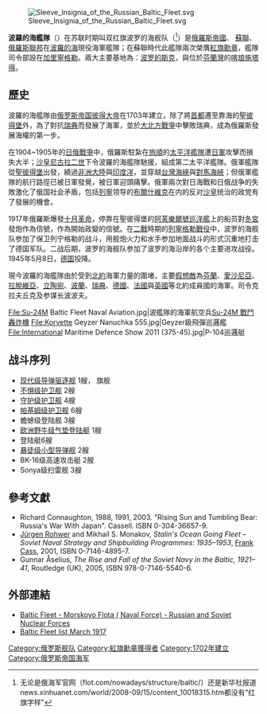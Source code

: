 {{noteTA
|1=zh-cn:喀琅施塔得;zh-hk:克隆施塔特;zh-tw:克隆斯塔特
|2=zh-hans:战列舰;zh-hant:戰艦
}}

{{Infobox military unit
| unit_name = Балтийский флот<br/>波羅的海艦隊
| native_name = {{lang-en|Baltic Fleet}}
| image = Great emblem of the Baltic fleet.svg
| image_size = 150
| caption =  波羅的海艦隊徽章
| dates = 1703年5月18日 – 現在
| country =
| allegiance = [[File:Flag_of_Oryol_(variant).svg|23px]][[俄羅斯沙皇國|俄羅斯沙皇國]]<br>（1703–1721）<br>{{flag|俄羅斯帝國}}<br>（1721–1917）<br>{{flag|Russian SFSR|1918}}<br>（1917–1922）<br>{{USSR}}<br>（1922–1991）<br>{{RUS}}<br>（1991–現在）
| branch = [[File:Emblem_of_the_Военно-Морской_Флот_Российской_Федерации.svg|30px]][[俄羅斯海軍|俄羅斯海軍]]
| type =
| role =[[海戰|海上戰爭]]<br>[[兩棲作戰|兩棲作戰]]
| size = 60艘作戰艦艇 <br> 3艘[[潛艦|潛艦]]
| command_structure = [[File:Medium_emblem_of_the_Armed_Forces_of_the_Russian_Federation_(27.01.1997-present).svg|30px]][[俄羅斯武裝力量|俄羅斯武裝力量]]
| garrison = [[加里寧格勒|加里寧格勒]]（總部）<br>[[波羅的斯克|波羅的斯克]]<br>[[喀琅施塔得|喀琅施塔得]]
| garrison_label =
| nickname =
| patron =
| motto =
| colors =
| colors_label =
| march =
| mascot =
| equipment =
| equipment_label =
| battles = [[大北方戰爭|大北方戰爭]]
*[[Battle_of_Stäket|Battle of Stäket]]
*[[甘古特會戰|甘古特會戰]]
[[七年戰爭|七年戰爭]]<br>{{tsl|en|Russo-Swedish War (1788–1790)|1788-1790年俄羅斯-瑞典戰爭}}<br> [[俄土戰爭|俄土戰爭]]<br>[[克里米亞戰爭|克里米亞戰爭]]<br>[[日俄戰爭|日俄戰爭]]<br>[[第一次世界大戰|第一次世界大戰]]<br>[[俄國內戰|俄國內戰]]<br>[[第二次世界大戰|第二次世界大戰]]
| anniversaries = 5月18日
| decorations =[[File:Order_of_Red_Banner.png|23px]][[紅旗勳章|紅旗勳章]]（2次）
| battle_honours =
| battle_honours_label =
| disbanded =
| flying_hours =
| website =
<!-- Commanders -->
| commander1 = Admiral [[Aleksandr_Nosatov|Aleksandr Nosatov]]
| commander1_label =
| notable_commanders = Rear Adm. [[Aleksandr_Vladimirovich_Razvozov|Aleksandr Vladimirovich Razvozov]]<br> Adm. [[Samuel_Greig|Samuel Greig]]<br>Cpt. [[Alexey_Schastny|Alexey Schastny]]<br>Adm. [[Arseniy_Golovko|Arseniy Golovko]]<br>Vice Adm. [[Alexander_Vekman|Alexander Vekman]]<br> Adm. [[Lev_Galler|Lev Galler]]<br>Fleet Adm. [[Ivan_Isakov|Ivan Isakov]]<br>Adm. [[Vladimir_Yegorov|Vladimir Yegorov]]<br> Adm. [[Ivan_Kapitanets|Ivan Kapitanets]]<br>Adm. [[Konstantin_Makarov|Konstantin Makarov]]<br> Adm. [[Viktor_Chirkov|Viktor Chirkov]]
<!-- Insignia -->
| identification_symbol =
| identification_symbol_label =
| identification_symbol_2 =
| identification_symbol_2_label =
}}

[[File:Sleeve_Insignia_of_the_Russian_Baltic_Fleet.svg|thumb]]

'''波羅的海艦隊'''（{{lang-ru|Балтийский флот}}）在苏联时期叫双红旗波罗的海舰队（{{lang|ru|Дважды Краснознамённый Балтийский флот}}<ref>无论是俄海军官网（flot.com/nowadays/structure/baltic/）还是新华社报道news.xinhuanet.com/world/2008-09/15/content_10018315.htm都没有“红旗字样”</ref>）是[[俄羅斯帝國|俄羅斯帝國]]、
[[蘇聯|蘇聯]]、[[俄羅斯聯邦|俄羅斯聯邦]]在[[波羅的海|波羅的海]]現役海軍艦隊；在蘇聯時代此艦隊兩次榮膺[[紅旗勳章|紅旗勳章]]，艦隊司令部設在[[加里寧格勒|加里寧格勒]]。兩大主要基地為：[[波罗的斯克|波罗的斯克]]，與位於[[芬蘭灣|芬蘭灣]]的[[喀琅施塔得|喀琅施塔得]]。

== 歷史 ==
波羅的海艦隊由[[俄罗斯帝国|俄罗斯帝国]][[彼得大帝|彼得大帝]]在1703年建立，除了將[[首都|首都]]遷至靠海的[[聖彼得堡|聖彼得堡]]外，為了對抗[[瑞典|瑞典]]而發展了海軍，並於[[大北方戰爭|大北方戰爭]]中擊敗瑞典，成為俄羅斯發展海權的第一步。

在1904~1905年的[[日俄戰爭|日俄戰爭]]中，俄羅斯駐紮在[[旅順|旅順]]的[[太平洋舰队_(俄罗斯)|太平洋艦隊]]遭[[日軍|日軍]]攻擊而損失大半；[[沙皇|沙皇]][[尼古拉二世_(俄羅斯)|尼古拉二世]]下令波羅的海艦隊馳援，組成第二太平洋艦隊。俄軍艦隊從[[聖彼得堡|聖彼得堡]]出發，繞過[[非洲大陸|非洲大陸]]與[[印度洋|印度洋]]，並穿越[[台灣海峽|台灣海峽]]與[[對馬海峽|對馬海峽]]；但俄軍艦隊的航行路徑已被日軍發覺，被日軍迎頭痛擊。俄軍兩次對日海戰和日俄战争的失敗激化了俄国社会矛盾，包括[[列寧|列寧]]领导的[[布爾什維克|布爾什維克]]在内的反对[[沙皇|沙皇]]统治的政党有了發展的機會。

1917年俄羅斯爆發[[十月革命|十月革命]]，停靠在聖彼得堡的[[阿芙樂爾號巡洋艦|阿芙樂爾號巡洋艦]]上的船员對[[冬宮|冬宮]]發炮作為信號，作為開始政變的信號。在[[二戰|二戰]]時期的[[列寧格勒戰役|列寧格勒戰役]]中，波罗的海舰队参加了保卫列宁格勒的战斗，用舰炮火力和水手参加地面战斗的形式沉重地打击了德国军队。二战后期，波罗的海舰队参加了波罗的海沿岸的各个主要进攻战役。1945年5月8日，[[纳粹德国|德国]]投降。

現今波羅的海艦隊由於受到[[北約|北約]]海軍力量的圍堵，主要[[假想敵|假想敵]]為[[芬蘭|芬蘭]]、[[愛沙尼亞|愛沙尼亞]]、[[拉脫維亞|拉脫維亞]]、[[立陶宛|立陶宛]]、[[波蘭|波蘭]]、[[瑞典|瑞典]]、[[德國|德國]]、[[法國|法國]]與[[英國|英國]]等北約成員國的海軍。司令克拉夫丘克及参谋长波波夫。

<gallery>
File:Su-24M Baltic Fleet Naval Aviation.jpg|波艦隊的海軍航空兵[[Su-24戰鬥轟炸機|Su-24M 戰鬥轟炸機]]
File:Korvette Geyzer Nanuchka 555.jpg|Geyzer級飛彈巡邏艦
File:International Maritime Defence Show 2011 (375-45).jpg|P-104巡邏艇
</gallery>

== 战斗序列 ==

* [[现代级导弹驱逐舰|现代级导弹驱逐舰]] 1艘， 旗舰
* [[不惧级护卫舰|不惧级护卫舰]] 2艘
* [[守护级护卫舰|守护级护卫舰]] 4艘
* [[帕基姆级护卫舰|帕基姆级护卫舰]] 6艘
* 蟾蜍级登陆舰 3艘
* [[欧洲野牛级气垫登陆艇|欧洲野牛级气垫登陆艇]] 1艘
* 登陆艇6艘
* [[暴徒级小型导弹舰|暴徒级小型导弹舰]] 2艘
* BK-16级高速攻击艇 2艘
* Sonya级扫雷舰 3艘

==參考文獻==
<references/>
{{refbegin}}
* Richard Connaughton, 1988, 1991, 2003. "Rising Sun and Tumbling Bear: Russia's War With Japan".  Cassell. ISBN 0-304-36657-9.
* [[Jürgen_Rohwer|Jürgen Rohwer]] and Mikhail S. Monakov, ''Stalin's Ocean Going Fleet – Soviet Naval Strategy and Shipbuilding Programmes: 1935–1953'', [[Frank_Cass|Frank Cass]], 2001, ISBN 0-7146-4895-7.
* Gunnar Åselius, ''The Rise and Fall of the Soviet Navy in the Baltic, 1921–41'', Routledge (UK), 2005, ISBN 978-0-7146-5540-6.
{{refend}}

==外部連結==
{{commonscat|Baltic Fleet}}
*[http://www.fas.org/nuke/guide/russia/agency/mf-baltic.htm Baltic Fleet - Morskoyo Flota ( Naval Force) - Russian and Soviet Nuclear Forces] {{Wayback|url=http://www.fas.org/nuke/guide/russia/agency/mf-baltic.htm |date=20210410210622 }}
*[http://www.gwpda.org/naval/ruflt17.htm Baltic Fleet list March 1917] {{Wayback|url=http://www.gwpda.org/naval/ruflt17.htm |date=20200708111349 }}
{{蘇聯艦隊與區艦隊單位}}
{{蘇俄艦隊}}
[[Category:俄罗斯舰队|Category:俄罗斯舰队]]
[[Category:紅旗勳章獲得者|Category:紅旗勳章獲得者]]
[[Category:1702年建立|Category:1702年建立]]
[[Category:俄罗斯帝国海军|Category:俄罗斯帝国海军]]